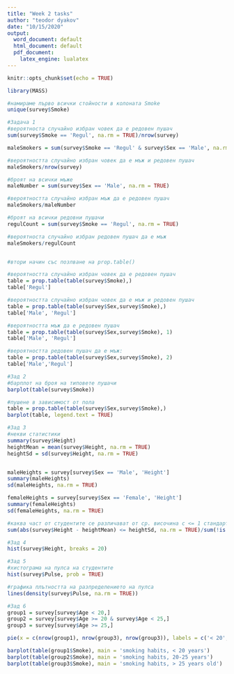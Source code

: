 ```yaml
---
title: "Week 2 tasks"
author: "teodor dyakov"
date: "10/15/2020"
output:
  word_document: default
  html_document: default
  pdf_document: 
    latex_engine: lualatex
---
```

```r
knitr::opts_chunk$set(echo = TRUE)
```

```r
library(MASS)

#намираме първо всички стойности в колоната Smoke
unique(survey$Smoke)

#Задача 1
#вероятноста случайно избран човек да е редовен пушач
sum(survey$Smoke == 'Regul', na.rm = TRUE)/nrow(survey)

maleSmokers = sum(survey$Smoke == 'Regul' & survey$Sex == 'Male', na.rm = TRUE)

#вероятността случайно избран човек да е мъж и редовен пушач
maleSmokers/nrow(survey)

#броят на всички мъже
maleNumber = sum(survey$Sex == 'Male', na.rm = TRUE)

#вероятността случайно избран мъж да е редовен пушач
maleSmokers/maleNumber

#броят на всички редовни пушачи
regulCount = sum(survey$Smoke == 'Regul', na.rm = TRUE)

#вероятноста случайно избран редовен пушач да е мъж
maleSmokers/regulCount


#втори начин със позлване на prop.table()

#вероятността случайно избран човек да е редовен пушач
table = prop.table(table(survey$Smoke),)
table['Regul']

#вероятността случайно избран човек да е мъж и редовен пушач
table = prop.table(table(survey$Sex,survey$Smoke),)
table['Male', 'Regul']

#вероятносттa мъж да е редовен пушач
table = prop.table(table(survey$Sex,survey$Smoke), 1)
table['Male', 'Regul']

#вероятността редовен пушач да е мъж:
table = prop.table(table(survey$Sex,survey$Smoke), 2)
table['Male','Regul']

#Зад 2
#барплот на броя на типовете пушачи
barplot(table(survey$Smoke))

#пушене в зависимост от пола
table = prop.table(table(survey$Sex,survey$Smoke),)
barplot(table, legend.text = TRUE)

#Зад 3
#некви статистики
summary(survey$Height)
heightMean = mean(survey$Height, na.rm = TRUE)
heightSd = sd(survey$Height, na.rm = TRUE)


maleHeights = survey[survey$Sex == 'Male', 'Height']
summary(maleHeights)
sd(maleHeights, na.rm = TRUE)

femaleHeights = survey[survey$Sex == 'Female', 'Height']
summary(femaleHeights)
sd(femaleHeights, na.rm = TRUE)

#каква част от студентите се различават от ср. височина с <= 1 стандартно отклонение?
sum(abs(survey$Height - heightMean) <= heightSd, na.rm = TRUE)/sum(!is.na(survey$Height))

#Зад 4
hist(survey$Height, breaks = 20)

#Зад 5
#хистограма на пулса на студентите
hist(survey$Pulse, prob = TRUE)

#графика плътността на разпределението на пулса 
lines(density(survey$Pulse, na.rm = TRUE))

#Зад 6
group1 = survey[survey$Age < 20,]
group2 = survey[survey$Age >= 20 & survey$Age < 25,]
group3 = survey[survey$Age >= 25,]

pie(x = c(nrow(group1), nrow(group3), nrow(group3)), labels = c('< 20', '20-25', '> 25'), main = 'Age of students')

barplot(table(group1$Smoke), main = 'smoking habits, < 20 years')
barplot(table(group2$Smoke), main = 'smoking habits, 20-25 years')
barplot(table(group3$Smoke), main = 'smoking habits, > 25 years old')

```